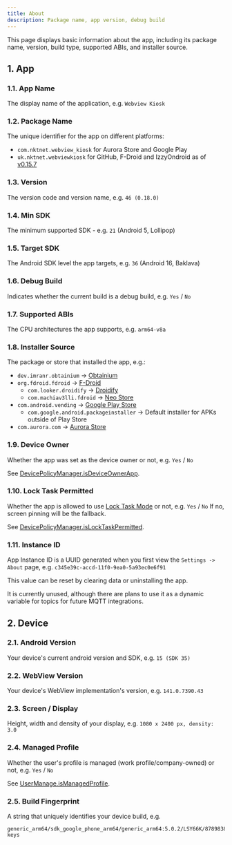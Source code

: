 ```yaml
---
title: About
description: Package name, app version, debug build
---
```


This page displays basic information about the app, including its package name,
version, build type, supported ABIs, and installer source.

## 1. App

### 1.1. App Name

The display name of the application, e.g. `Webview Kiosk`

### 1.2. Package Name

The unique identifier for the app on different platforms:

- `com.nktnet.webview_kiosk` for Aurora Store and Google Play  
- `uk.nktnet.webviewkiosk` for GitHub, F-Droid and IzzyOndroid as of [v0.15.7](https://github.com/nktnet1/webview-kiosk/releases/tag/v0.15.7)

### 1.3. Version

The version code and version name, e.g. `46 (0.18.0)`

### 1.4. Min SDK

The minimum supported SDK - e.g. `21` (Android 5, Lollipop)

### 1.5. Target SDK

The Android SDK level the app targets, e.g. `36` (Android 16, Baklava)

### 1.6. Debug Build

Indicates whether the current build is a debug build, e.g. `Yes` / `No`

### 1.7. Supported ABIs

The CPU architectures the app supports, e.g. `arm64-v8a`

### 1.8. Installer Source

The package or store that installed the app, e.g.:

- `dev.imranr.obtainium` → [Obtainium](https://obtainium.imranr.dev)  
- `org.fdroid.fdroid` → [F-Droid](https://f-droid.org)  
  - `com.looker.droidify` → [Droidify](https://droidify.eu.org)  
  - `com.machiav3lli.fdroid` → [Neo Store](https://github.com/NeoApplications/Neo-Store)  
- `com.android.vending` → [Google Play Store](https://play.google.com/store/apps)  
  - `com.google.android.packageinstaller` → Default installer for APKs outside of Play Store  
- `com.aurora.com` → [Aurora Store](https://auroraoss.com/aurora-store)

### 1.9. Device Owner

Whether the app was set as the device owner or not, e.g. `Yes` / `No`

See [DevicePolicyManager.isDeviceOwnerApp](https://developer.android.com/reference/android/app/admin/DevicePolicyManager#isDeviceOwnerApp(java.lang.String)).

### 1.10. Lock Task Permitted

Whether the app is allowed to use [Lock Task Mode](https://developer.android.com/work/dpc/dedicated-devices/lock-task-mode) or not, e.g. `Yes` /  `No`
If no, screen pinning will be the fallback.

See [DevicePolicyManager.isLockTaskPermitted](https://developer.android.com/reference/android/app/admin/DevicePolicyManager#isLockTaskPermitted(java.lang.String)).

### 1.11. Instance ID

App Instance ID is a UUID generated when you first view the `Settings -> About`
page, e.g. `c345e39c-accd-11f0-9ea0-5a93ec0e6f91`

This value can be reset by clearing data or uninstalling the app.

It is currently unused, although there are plans to use it as a dynamic
variable for topics for future MQTT integrations.

## 2. Device

### 2.1. Android Version

Your device's current android version and SDK, e.g. `15 (SDK 35)`

### 2.2. WebView Version

Your device's WebView implementation's version, e.g. `141.0.7390.43`

### 2.3. Screen / Display

Height, width and density of your display, e.g. `1080 x 2400 px, density: 3.0`

### 2.4. Managed Profile

Whether the user's profile is managed (work profile/company-owned) or not, e.g. `Yes` / `No`

See [UserManage.isManagedProfile](https://developer.android.com/reference/android/os/UserManager#isManagedProfile()).

### 2.5. Build Fingerprint

A string that uniquely identifies your device build, e.g.

```
generic_arm64/sdk_google_phone_arm64/generic_arm64:5.0.2/LSY66K/8789838:eng/test-keys
```
